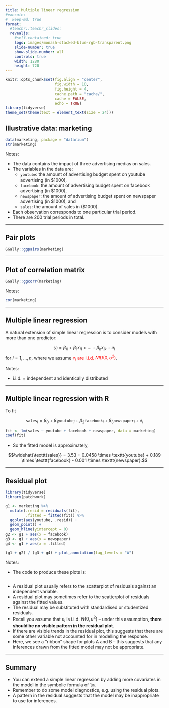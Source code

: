 ```yaml
---
title: Multiple linear regression
#execute:
#  keep-md: true
format: 
  #teachr::teachr_slides:
  revealjs:
    #self-contained: true
    logo: images/monash-stacked-blue-rgb-transparent.png
    slide-number: true
    show-slide-number: all
    controls: true
    width: 1280
    height: 720
---
```


```r
knitr::opts_chunk$set(fig.align = "center",
                      fig.width = 10, 
                      fig.height = 4,
                      cache.path = "cache/",
                      cache = FALSE,
                      echo = TRUE)
library(tidyverse)
theme_set(theme(text = element_text(size = 24)))
```








## Illustrative data: marketing 

```r
data(marketing, package = "datarium")
str(marketing)
```


Notes: 

* The data contains the impact of three advertising medias on sales.
* The variables in the data are:
  * `youtube`: the amount of advertising budget spent on youtube advertising (in $1000),
  * `facebook`: the amount of advertising budget spent on facebook advertising (in $1000),
  * `newspaper`: the amount of advertising budget spent on newspaper advertising (in $1000), and 
  * `sales`: the amount of sales in ($1000).
* Each observation corresponds to one particular trial period. 
* There are 200 trial periods in total.

---

## Pair plots

```r
GGally::ggpairs(marketing)
```

---


## Plot of correlation matrix

```r
GGally::ggcorr(marketing)
```

Notes: 

```r
cor(marketing)
```

---

## Multiple linear regression

A natural extension of simple linear regression is to consider models with more than one predictor:


$$y_i = \beta_0 + \beta_1 x_{i1} + ... +  \beta_kx_{ik} + e_i$$
for $i = 1, ..., n$, where we assume <span style="color:red">$e_i$ are i.i.d. $NID(0, \sigma^2)$</span>.  

Notes:


* i.i.d. =  independent and identically distributed 

---

## Multiple linear regression with R

To fit 

$$\texttt{sales}_i = \beta_0 + \beta_1 \texttt{youtube}_i + \beta_2 \texttt{facebook}_i + \beta_3 \texttt{newspaper}_i + e_i$$

```r
fit <- lm(sales ~ youtube + facebook + newspaper, data = marketing)
coef(fit)
```


<aside class="notes">

* So the fitted model is approximately,

$$\widehat{\texttt{sales}} = 3.53 + 0.0458 \times \texttt{youtube} + 0.189 \times \texttt{facebook} - 0.001 \times \texttt{newspaper}.$$

</aside>
---

## Residual plot


```r
library(tidyverse)
library(patchwork)

g1 <- marketing %>% 
  mutate(.resid = residuals(fit),
         .fitted = fitted(fit)) %>% 
  ggplot(aes(youtube, .resid)) + 
  geom_point() +
  geom_hline(yintercept = 0)
g2 <- g1 + aes(x = facebook)
g3 <- g1 + aes(x = newspaper)
g4 <- g1 + aes(x = .fitted)

(g1 + g2) / (g3 + g4) + plot_annotation(tag_levels = "A")
``` 


Notes:

* The code to produce these plots is:

```r
```


* A residual plot usually refers to the scatterplot of residuals against an independent variable. 
* A residual plot may sometimes refer to the scatterplot of residuals against the fitted values. 
* The residual may be substituted with standardised or studentized residuals.
* Recall you assume that $e_i$ is i.i.d. $N(0, \sigma^2)$ -- under this assumption, **there should be no visible pattern in the residual plot**.
* If there are visible trends in the residual plot, this suggests that there are some other variable not accounted for in modelling the response. 
* Here, we see a "ribbon" shape for plots A and B -- this suggests that any inferences drawn from the fitted model may not be appropriate.

---

## Summary 

* You can extend a simple linear regression by adding more covariates in the model in the symbolic formula of `lm`.
* Remember to do some model diagnostics, e.g. using the residual plots.
* A pattern in the residual suggests that the model may be inappropriate to use for inferences.
